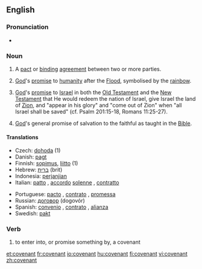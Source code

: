 ==English==

===Pronunciation===
*{{audio|en-us-covenant.ogg|Audio (US)}}

===Noun===
{{en-noun}}

# A [[pact]] or [[binding]] [[agreement]] between two or more parties.
# {{biblical}} [[God]]'s [[promise]] to [[humanity]] after the [[Flood]], symbolised by the [[rainbow]].
# {{biblical}} [[God]]'s [[promise]] to [[Israel]] in both the [[Old Testament]] and the [[New Testament]] that He would redeem the nation of Israel, give Israel the land of [[Zion]], and "appear in his glory" and "come out of Zion" when "all Israel shall be saved" (cf. Psalm 201:15-18, Romans 11:25-27).
# {{biblical}} [[God]]'s general promise of salvation to the faithful as taught in the [[Bible]].

====Translations====
{{top}}
*Czech: [[dohoda]] {{f}} (1)
*Danish: [[pagt]]
*Finnish: [[sopimus]], [[liitto]] (1)
*Hebrew: [[ברית]] (brit) {{f}}
*Indonesia: [[perjanjian]]
*Italian: [[patto]] {{m}}, [[accordo]] [[solenne]] {{m}}, [[contratto]] {{m}}
{{mid}}
*Portuguese: [[pacto]] {{m}}, [[contrato]] {{m}}, [[promessa]] {{f}}
*Russian: [[договор]] (dogovór) {{m}}
*Spanish: [[convenio]] {{m}}, [[contrato]] {{m}}, [[alianza]] {{f}}
*Swedish: [[pakt]] {{c}}
{{bottom}}

===Verb===
{{en-verb}}

# to enter into, or promise something by, a covenant

[[et:covenant]]
[[fr:covenant]]
[[io:covenant]]
[[hu:covenant]]
[[fi:covenant]]
[[vi:covenant]]
[[zh:covenant]]